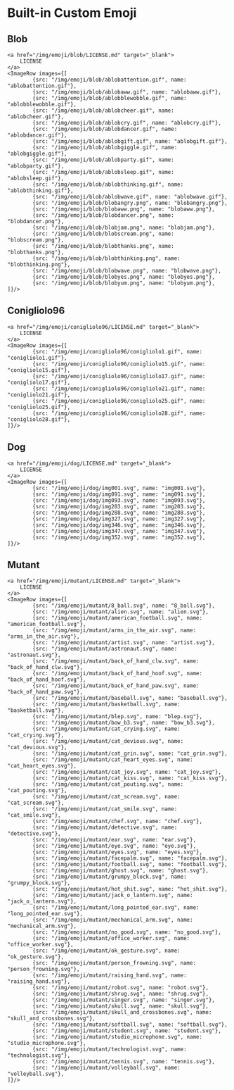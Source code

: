 


<Meta title="owncast/Assets/Emoji" />

# Built-in Custom Emoji


## Blob
	<a href="/img/emoji/blob/LICENSE.md" target="_blank">
		LICENSE
	</a>
	<ImageRow images={[
			{src: "/img/emoji/blob/ablobattention.gif", name: "ablobattention.gif"},
			{src: "/img/emoji/blob/ablobaww.gif", name: "ablobaww.gif"},
			{src: "/img/emoji/blob/ablobblewobble.gif", name: "ablobblewobble.gif"},
			{src: "/img/emoji/blob/ablobcheer.gif", name: "ablobcheer.gif"},
			{src: "/img/emoji/blob/ablobcry.gif", name: "ablobcry.gif"},
			{src: "/img/emoji/blob/ablobdancer.gif", name: "ablobdancer.gif"},
			{src: "/img/emoji/blob/ablobgift.gif", name: "ablobgift.gif"},
			{src: "/img/emoji/blob/ablobgiggle.gif", name: "ablobgiggle.gif"},
			{src: "/img/emoji/blob/ablobparty.gif", name: "ablobparty.gif"},
			{src: "/img/emoji/blob/ablobsleep.gif", name: "ablobsleep.gif"},
			{src: "/img/emoji/blob/ablobthinking.gif", name: "ablobthinking.gif"},
			{src: "/img/emoji/blob/ablobwave.gif", name: "ablobwave.gif"},
			{src: "/img/emoji/blob/blobangry.png", name: "blobangry.png"},
			{src: "/img/emoji/blob/blobaww.png", name: "blobaww.png"},
			{src: "/img/emoji/blob/blobdancer.png", name: "blobdancer.png"},
			{src: "/img/emoji/blob/blobjam.png", name: "blobjam.png"},
			{src: "/img/emoji/blob/blobscream.png", name: "blobscream.png"},
			{src: "/img/emoji/blob/blobthanks.png", name: "blobthanks.png"},
			{src: "/img/emoji/blob/blobthinking.png", name: "blobthinking.png"},
			{src: "/img/emoji/blob/blobwave.png", name: "blobwave.png"},
			{src: "/img/emoji/blob/blobyes.png", name: "blobyes.png"},
			{src: "/img/emoji/blob/blobyum.png", name: "blobyum.png"},
	]}/>


## Conigliolo96
	<a href="/img/emoji/conigliolo96/LICENSE.md" target="_blank">
		LICENSE
	</a>
	<ImageRow images={[
			{src: "/img/emoji/conigliolo96/conigliolo1.gif", name: "conigliolo1.gif"},
			{src: "/img/emoji/conigliolo96/conigliolo15.gif", name: "conigliolo15.gif"},
			{src: "/img/emoji/conigliolo96/conigliolo17.gif", name: "conigliolo17.gif"},
			{src: "/img/emoji/conigliolo96/conigliolo21.gif", name: "conigliolo21.gif"},
			{src: "/img/emoji/conigliolo96/conigliolo25.gif", name: "conigliolo25.gif"},
			{src: "/img/emoji/conigliolo96/conigliolo28.gif", name: "conigliolo28.gif"},
	]}/>


## Dog
	<a href="/img/emoji/dog/LICENSE.md" target="_blank">
		LICENSE
	</a>
	<ImageRow images={[
			{src: "/img/emoji/dog/img001.svg", name: "img001.svg"},
			{src: "/img/emoji/dog/img091.svg", name: "img091.svg"},
			{src: "/img/emoji/dog/img093.svg", name: "img093.svg"},
			{src: "/img/emoji/dog/img203.svg", name: "img203.svg"},
			{src: "/img/emoji/dog/img288.svg", name: "img288.svg"},
			{src: "/img/emoji/dog/img327.svg", name: "img327.svg"},
			{src: "/img/emoji/dog/img346.svg", name: "img346.svg"},
			{src: "/img/emoji/dog/img347.svg", name: "img347.svg"},
			{src: "/img/emoji/dog/img352.svg", name: "img352.svg"},
	]}/>


## Mutant
	<a href="/img/emoji/mutant/LICENSE.md" target="_blank">
		LICENSE
	</a>
	<ImageRow images={[
			{src: "/img/emoji/mutant/8_ball.svg", name: "8_ball.svg"},
			{src: "/img/emoji/mutant/alien.svg", name: "alien.svg"},
			{src: "/img/emoji/mutant/american_football.svg", name: "american_football.svg"},
			{src: "/img/emoji/mutant/arms_in_the_air.svg", name: "arms_in_the_air.svg"},
			{src: "/img/emoji/mutant/artist.svg", name: "artist.svg"},
			{src: "/img/emoji/mutant/astronaut.svg", name: "astronaut.svg"},
			{src: "/img/emoji/mutant/back_of_hand_clw.svg", name: "back_of_hand_clw.svg"},
			{src: "/img/emoji/mutant/back_of_hand_hoof.svg", name: "back_of_hand_hoof.svg"},
			{src: "/img/emoji/mutant/back_of_hand_paw.svg", name: "back_of_hand_paw.svg"},
			{src: "/img/emoji/mutant/baseball.svg", name: "baseball.svg"},
			{src: "/img/emoji/mutant/basketball.svg", name: "basketball.svg"},
			{src: "/img/emoji/mutant/blep.svg", name: "blep.svg"},
			{src: "/img/emoji/mutant/bow_b3.svg", name: "bow_b3.svg"},
			{src: "/img/emoji/mutant/cat_crying.svg", name: "cat_crying.svg"},
			{src: "/img/emoji/mutant/cat_devious.svg", name: "cat_devious.svg"},
			{src: "/img/emoji/mutant/cat_grin.svg", name: "cat_grin.svg"},
			{src: "/img/emoji/mutant/cat_heart_eyes.svg", name: "cat_heart_eyes.svg"},
			{src: "/img/emoji/mutant/cat_joy.svg", name: "cat_joy.svg"},
			{src: "/img/emoji/mutant/cat_kiss.svg", name: "cat_kiss.svg"},
			{src: "/img/emoji/mutant/cat_pouting.svg", name: "cat_pouting.svg"},
			{src: "/img/emoji/mutant/cat_scream.svg", name: "cat_scream.svg"},
			{src: "/img/emoji/mutant/cat_smile.svg", name: "cat_smile.svg"},
			{src: "/img/emoji/mutant/chef.svg", name: "chef.svg"},
			{src: "/img/emoji/mutant/detective.svg", name: "detective.svg"},
			{src: "/img/emoji/mutant/ear.svg", name: "ear.svg"},
			{src: "/img/emoji/mutant/eye.svg", name: "eye.svg"},
			{src: "/img/emoji/mutant/eyes.svg", name: "eyes.svg"},
			{src: "/img/emoji/mutant/facepalm.svg", name: "facepalm.svg"},
			{src: "/img/emoji/mutant/football.svg", name: "football.svg"},
			{src: "/img/emoji/mutant/ghost.svg", name: "ghost.svg"},
			{src: "/img/emoji/mutant/grumpy_block.svg", name: "grumpy_block.svg"},
			{src: "/img/emoji/mutant/hot_shit.svg", name: "hot_shit.svg"},
			{src: "/img/emoji/mutant/jack_o_lantern.svg", name: "jack_o_lantern.svg"},
			{src: "/img/emoji/mutant/long_pointed_ear.svg", name: "long_pointed_ear.svg"},
			{src: "/img/emoji/mutant/mechanical_arm.svg", name: "mechanical_arm.svg"},
			{src: "/img/emoji/mutant/no_good.svg", name: "no_good.svg"},
			{src: "/img/emoji/mutant/office_worker.svg", name: "office_worker.svg"},
			{src: "/img/emoji/mutant/ok_gesture.svg", name: "ok_gesture.svg"},
			{src: "/img/emoji/mutant/person_frowning.svg", name: "person_frowning.svg"},
			{src: "/img/emoji/mutant/raising_hand.svg", name: "raising_hand.svg"},
			{src: "/img/emoji/mutant/robot.svg", name: "robot.svg"},
			{src: "/img/emoji/mutant/shrug.svg", name: "shrug.svg"},
			{src: "/img/emoji/mutant/singer.svg", name: "singer.svg"},
			{src: "/img/emoji/mutant/skull.svg", name: "skull.svg"},
			{src: "/img/emoji/mutant/skull_and_crossbones.svg", name: "skull_and_crossbones.svg"},
			{src: "/img/emoji/mutant/softball.svg", name: "softball.svg"},
			{src: "/img/emoji/mutant/student.svg", name: "student.svg"},
			{src: "/img/emoji/mutant/studio_microphone.svg", name: "studio_microphone.svg"},
			{src: "/img/emoji/mutant/technologist.svg", name: "technologist.svg"},
			{src: "/img/emoji/mutant/tennis.svg", name: "tennis.svg"},
			{src: "/img/emoji/mutant/volleyball.svg", name: "volleyball.svg"},
	]}/>



